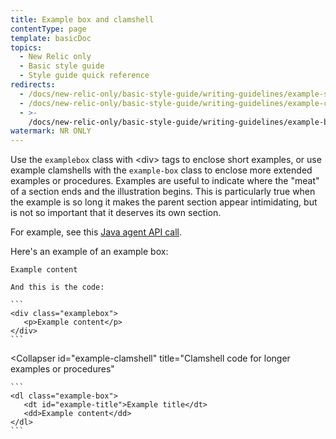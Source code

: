 ```yaml
---
title: Example box and clamshell
contentType: page
template: basicDoc
topics:
  - New Relic only
  - Basic style guide
  - Style guide quick reference
redirects:
  - /docs/new-relic-only/basic-style-guide/writing-guidelines/example-shell
  - /docs/new-relic-only/basic-style-guide/writing-guidelines/example-clamshell
  - >-
    /docs/new-relic-only/basic-style-guide/writing-guidelines/example-box-clamshell
watermark: NR ONLY
---
```


Use the `examplebox` class with &lt;div> tags to enclose short examples, or use example clamshells with the `example-box` class to enclose more extended examples or procedures. Examples are useful to indicate where the "meat" of a section ends and the illustration begins. This is particularly true when the example is so long it makes the parent section appear intimidating, but is not so important that it deserves its own section.

For example, see this [Java agent API call](/docs/agents/java-agent/custom-instrumentation/java-agent-api-example-program#complete-api-example).

<CollapserGroup>
  <Collapser
    id="example-class"
    title="Class code for short examples"
  >
    Here's an example of an example box:

    Example content

    And this is the code:

    ```
    <div class="examplebox">
       <p>Example content</p>
    </div>
    ```
  </Collapser>

  <Collapser
    id="example-clamshell"
    title="Clamshell code for longer examples or procedures"
  >
    ```
    <dl class="example-box">
       <dt id="example-title">Example title</dt>
       <dd>Example content</dd>
    </dl>
    ```
  </Collapser>
</CollapserGroup>
